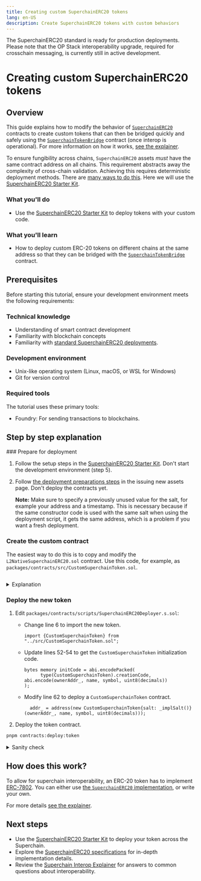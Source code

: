 ```yaml
---
title: Creating custom SuperchainERC20 tokens
lang: en-US
description: Create SuperchainERC20 tokens with custom behaviors
---
```



<Callout>
  The SuperchainERC20 standard is ready for production deployments.
  Please note that the OP Stack interoperability upgrade, required for crosschain messaging, is currently still in active development.
</Callout>

# Creating custom SuperchainERC20 tokens

## Overview

This guide explains how to modify the behavior of [`SuperchainERC20`](https://github.com/ethereum-optimism/optimism/blob/develop/packages/contracts-bedrock/src/L2/SuperchainERC20.sol) contracts to create custom tokens that can then be bridged quickly and safely using the [`SuperchainTokenBridge`](https://github.com/ethereum-optimism/optimism/blob/develop/packages/contracts-bedrock/src/L2/SuperchainTokenBridge.sol) contract (once interop is operational).
For more information on how it works, [see the explainer](/stack/interop/superchain-erc20).

To ensure fungibility across chains, `SuperchainERC20` assets *must* have the same contract address on all chains.
This requirement abstracts away the complexity of cross-chain validation.
Achieving this requires deterministic deployment methods. There are [many ways to do this](https://github.com/Arachnid/deterministic-deployment-proxy).
Here we will use the [SuperchainERC20 Starter Kit](/app-developers/starter-kit).

### What you'll do

*   Use the [SuperchainERC20 Starter Kit](/app-developers/starter-kit) to deploy tokens with your custom code.

### What you'll learn

*   How to deploy custom ERC-20 tokens on different chains at the same address so that they can be bridged with the [`SuperchainTokenBridge`](https://github.com/ethereum-optimism/optimism/blob/develop/packages/contracts-bedrock/src/L2/SuperchainTokenBridge.sol) contract.

## Prerequisites

Before starting this tutorial, ensure your development environment meets the following requirements:

### Technical knowledge

*   Understanding of smart contract development
*   Familiarity with blockchain concepts
*   Familiarity with [standard SuperchainERC20 deployments](./deploy-superchain-erc20).

### Development environment

*   Unix-like operating system (Linux, macOS, or WSL for Windows)
*   Git for version control

### Required tools

The tutorial uses these primary tools:

*   Foundry: For sending transactions to blockchains.

## Step by step explanation

<Steps>
  ### Prepare for deployment

  1.  Follow the setup steps in the [SuperchainERC20 Starter Kit](/app-developers/starter-kit#setup).
      Don't start the development environment (step 5).

  2.  Follow [the deployment preparations steps](./deploy-superchain-erc20#prepare-for-deployment) in the issuing new assets page.
      Don't deploy the contracts yet.

      **Note:** Make sure to specify a previously unused value for the salt, for example your address and a timestamp.
      This is necessary because if the same constructor code is used with the same salt when using the deployment script, it gets the same address, which is a problem if you want a fresh deployment.

  ### Create the custom contract

  The easiest way to do this is to copy and modify the `L2NativeSuperchainERC20.sol` contract.
  Use this code, for example, as `packages/contracts/src/CustomSuperchainToken.sol`.

  ```typescript file=<rootDir>/public/tutorials/CustomSuperchainToken.sol hash=4ad95b9203ce523351eba0501f8b972d 
  ```

  <details>
    <summary>Explanation</summary>

    ```typescript file=<rootDir>/public/tutorials/CustomSuperchainToken.sol#L36-L38 hash=4e402ea88c9cd796500425172a6de16d 
    ```

    This function lets users get tokens for themselves.
    This token is for testing purposes, so it is useful for users to get their own tokens to run tests.
  </details>

  ### Deploy the new token

  1.  Edit `packages/contracts/scripts/SuperchainERC20Deployer.s.sol`:

      *   Change line 6 to import the new token.

          ```solidity
          import {CustomSuperchainToken} from "../src/CustomSuperchainToken.sol";
          ```

      *   Update lines 52-54 to get the `CustomSuperchainToken` initialization code.

          ```solidity
          bytes memory initCode = abi.encodePacked(
                type(CustomSuperchainToken).creationCode, abi.encode(ownerAddr_, name, symbol, uint8(decimals))
          );
          ```

      *   Modify line 62 to deploy a `CustomSuperchainToken` contract.

          ```solidity
            addr_ = address(new CustomSuperchainToken{salt: _implSalt()}(ownerAddr_, name, symbol, uint8(decimals)));
          ```

  2.  Deploy the token contract.

  ```sh
  pnpm contracts:deploy:token
  ```

  <details>
    <summary>Sanity check</summary>

    1.  Set `TOKEN_ADDRESS` to the address where the token is deployed.
        You can also play with the token I created, which is at address [`0xF3Ce0794cB4Ef75A902e07e5D2b75E4D71495ee8`](https://sid.testnet.routescan.io/address/0xF3Ce0794cB4Ef75A902e07e5D2b75E4D71495ee8).

        ```sh
        TOKEN_ADDRESS=0xF3Ce0794cB4Ef75A902e07e5D2b75E4D71495ee8
        ```

    2.  Source the `.env` file to get the private key and the address to which it corresponds.

        ```sh
        . packages/contracts/.env
        MY_ADDRESS=`cast wallet address $DEPLOYER_PRIVATE_KEY`
        ```

    3.  Set variables for the RPC URLs.

        ```sh
        RPC_DEV0=https://interop-alpha-0.optimism.io
        RPC_DEV1=https://interop-alpha-1.optimism.io
        ```

    4.  Get your current balance (it should be zero).

        ```sh
        cast call --rpc-url $RPC_DEV0 $TOKEN_ADDRESS "balanceOf(address)" $MY_ADDRESS | cast --from-wei
        ```

    5.  Call the faucet to get a token and check the balance again.

        ```sh
        cast send  --private-key $DEPLOYER_PRIVATE_KEY --rpc-url $RPC_DEV0 $TOKEN_ADDRESS "faucet()"
        cast call --rpc-url $RPC_DEV0 $TOKEN_ADDRESS "balanceOf(address)" $MY_ADDRESS | cast --from-wei
        ```
  </details>
</Steps>

## How does this work?

To allow for superchain interoperability, an ERC-20 token has to implement [ERC-7802](https://specs.optimism.io/interop/token-bridging.html#ierc7802).
You can either use [the `SuperchainERC20` implementation](https://github.com/ethereum-optimism/optimism/blob/develop/packages/contracts-bedrock/src/L2/SuperchainERC20.sol#L26-L46), or write your own.

For more details [see the explainer](../superchain-erc20).

## Next steps

*   Use the [SuperchainERC20 Starter Kit](/app-developers/starter-kit) to deploy your token across the Superchain.
*   Explore the [SuperchainERC20 specifications](https://specs.optimism.io/interop/token-bridging.html) for in-depth implementation details.
*   Review the [Superchain Interop Explainer](../explainer) for answers to common questions about interoperability.
